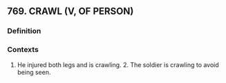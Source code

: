 ## 769. CRAWL (V, OF PERSON)
### Definition


### Contexts
1. He injured both legs and is crawling. 2. The soldier is crawling to avoid being seen.

